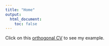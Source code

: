 ```yaml
---
title: "Home"
output:
  html_document:
    toc: false
---
```


Click on this [orthogonal CV](miss_position.html) to see my example.
